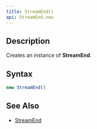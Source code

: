 ```yaml
---
title: StreamEnd()
api: StreamEnd.new
---
```


## Description

Creates an instance of **StreamEnd**.

## Syntax

``` js
new StreamEnd()
```

## See Also

* [StreamEnd](/reference/api/StreamEnd)
